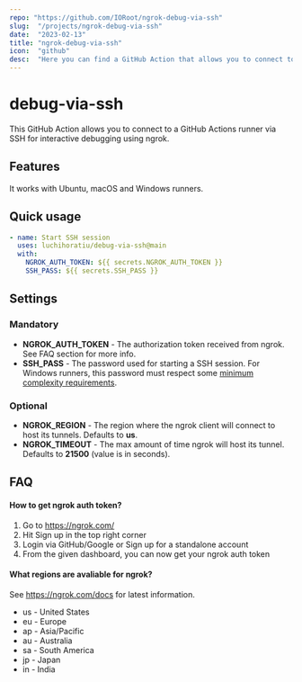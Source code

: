 ```yaml
---
repo: "https://github.com/IORoot/ngrok-debug-via-ssh"
slug:  "/projects/ngrok-debug-via-ssh"
date:  "2023-02-13"
title: "ngrok-debug-via-ssh"
icon:  "github"
desc:  "Here you can find a GitHub Action that allows you to connect to a GitHub Actions runner via SSH for interactive debugging using ngrok."
---
```



# debug-via-ssh
This GitHub Action allows you to connect to a GitHub Actions runner via SSH for interactive debugging using ngrok.

## Features
It works with Ubuntu, macOS and Windows runners.

## Quick usage
```yaml
- name: Start SSH session
  uses: luchihoratiu/debug-via-ssh@main
  with:
    NGROK_AUTH_TOKEN: ${{ secrets.NGROK_AUTH_TOKEN }}
    SSH_PASS: ${{ secrets.SSH_PASS }}
```

## Settings
### Mandatory
* **NGROK_AUTH_TOKEN** - The authorization token received from ngrok. See FAQ section for more info.
* **SSH_PASS** - The password used for starting a SSH session. For Windows runners, this password must respect some [minimum complexity requirements](https://docs.microsoft.com/en-us/windows/security/threat-protection/security-policy-settings/password-must-meet-complexity-requirements).

### Optional
* **NGROK_REGION** - The region where the ngrok client will connect to host its tunnels. Defaults to **us**.
* **NGROK_TIMEOUT** - The max amount of time ngrok will host its tunnel. Defaults to **21500** (value is in seconds). 

## FAQ
#### How to get ngrok auth token?</summary>

1. Go to https://ngrok.com/
2. Hit Sign up in the top right corner
3. Login via GitHub/Google or Sign up for a standalone account
4. From the given dashboard, you can now get your ngrok auth token

#### What regions are avaliable for ngrok?
See https://ngrok.com/docs for latest information.
* us - United States
* eu - Europe
* ap - Asia/Pacific
* au - Australia
* sa - South America
* jp - Japan
* in - India
